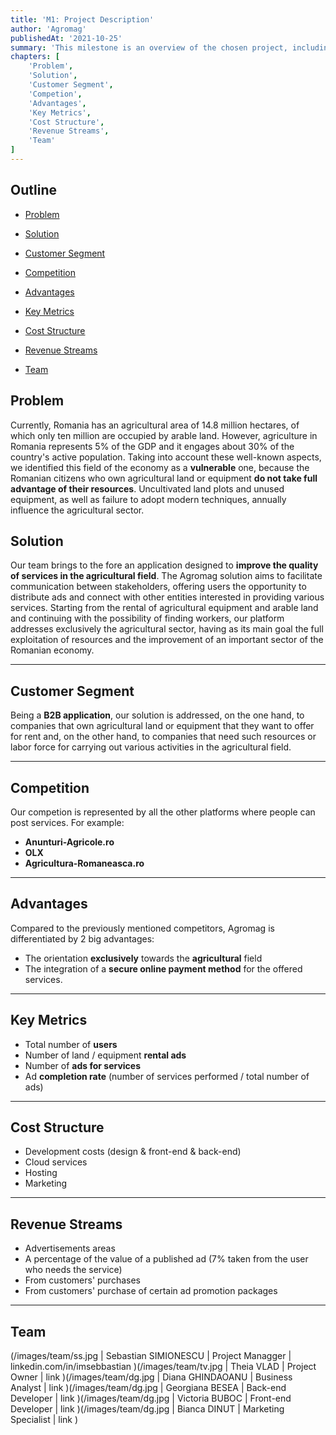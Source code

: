 ```yaml
---
title: 'M1: Project Description'
author: 'Agromag'
publishedAt: '2021-10-25'
summary: 'This milestone is an overview of the chosen project, including some key elements about the solution.'
chapters: [
    'Problem',
    'Solution',
    'Customer Segment',
    'Competion',
    'Advantages',
    'Key Metrics', 
    'Cost Structure', 
    'Revenue Streams', 
    'Team'
]
---
```



## Outline

- [Problem](#problem)

- [Solution](#solution)

- [Customer Segment](#customer-segment)

- [Competition](#competition)

- [Advantages](#advantages)

- [Key Metrics](#key-metrics)

- [Cost Structure](#cost-structure)

- [Revenue Streams](#revenue-streams)

- [Team](#team)

## Problem
Currently, Romania has an agricultural area of 14.8 million hectares, of which only ten million are occupied by arable land. However, agriculture in Romania represents 5% of the GDP and it engages about 30% of the country's active population. Taking into account these well-known aspects, we identified this field of the economy as a **vulnerable** one, because the Romanian citizens who own agricultural land or equipment **do not take full advantage of their resources**. Uncultivated land plots and unused equipment, as well as failure to adopt modern techniques, annually influence the agricultural sector.

## Solution

Our team brings to the fore an application designed to **improve the quality of services in the agricultural field**. The Agromag solution aims to facilitate communication between stakeholders, offering users the opportunity to distribute ads and connect with other entities interested in providing various services. Starting from the rental of agricultural equipment and arable land and continuing with the possibility of finding workers, our platform addresses exclusively the agricultural sector, having as its main goal the full exploitation of resources and the improvement of an important sector of the Romanian economy.

---

## Customer Segment

Being a **B2B application**, our solution is addressed, on the one hand, to companies that own agricultural land or equipment that they want to offer for rent and, on the other hand, to companies that need such resources or labor force for carrying out various activities in the agricultural field.

---

## Competition

Our competion is represented by all the other platforms where people can post services. For example:

- **Anunturi-Agricole.ro**
- **OLX**
- **Agricultura-Romaneasca.ro**

---

## Advantages

Compared to the previously mentioned competitors, Agromag is differentiated by 2 big advantages: 

- The orientation **exclusively** towards the **agricultural** field  
- The integration of a **secure online payment method** for the offered services.

---

## Key Metrics

- Total number of **users**
- Number of land / equipment **rental ads**
- Number of **ads for services**
- Ad **completion rate** (number of services performed / total number of ads)

---

## Cost Structure

- Development costs (design & front-end & back-end)
- Cloud services
- Hosting
- Marketing

---

## Revenue Streams

- Advertisements areas
- A percentage of the value of a published ad (7% taken from the user who needs the service)
- From customers' purchases
- From customers' purchase of certain ad promotion packages

---

## Team

<GroupAvatars>


(/images/team/ss.jpg | Sebastian SIMIONESCU | Project Managger | linkedin.com/in/imsebbastian )(/images/team/tv.jpg | Theia VLAD | Project Owner | link )(/images/team/dg.jpg | Diana GHINDAOANU | Business Analyst | link )(/images/team/dg.jpg | Georgiana BESEA | Back-end Developer | link )(/images/team/dg.jpg | Victoria BUBOC | Front-end Developer | link )(/images/team/dg.jpg | Bianca DINUT | Marketing Specialist | link )


</GroupAvatars>

